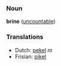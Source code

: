 ===Noun===
'''brine''' ([[uncountable]])

===Translations===
*Dutch: [[pekel]] ''m''
*Frisian: [[pikel]]
